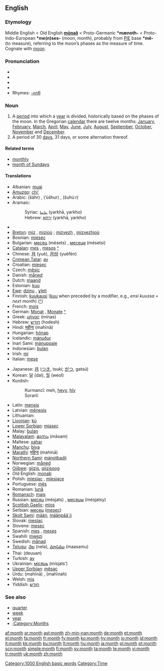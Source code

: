 ==English==

{{rank|original|provide|determined|819|month|news|prepared|support}}

===Etymology===
Middle English < Old English '''[[monaþ|mōnað]]''' < Proto-Germanic '''*mænoth-''' < Proto-Indo-European '''*me(n)ses-''' (moon, month), probably from [[PIE]] base '''*mê-''' (to measure), referring to the moon’s phases as the measure of time. Cognate with [[moon]].

===Pronunciation===
* {{enPR|mŭnth}}
* {{IPA|/mʌnθ/}}
* {{SAMPA|/mVnT/}}
* {{audio|en-us-month.ogg|Audio (US)}}
* Rhymes: [[Rhymes:English:-ʌnθ|-ʌnθ]]

===Noun===
{{wikipedia}}
{{en-noun}}

# A [[period]] into which a [[year]] is divided, historically based on the phases of the moon. In the Gregorian [[calendar]] there are twelve months: [[January]], [[February]], [[March]], [[April]], [[May]], [[June]], [[July]], [[August]], [[September]], [[October]], [[November]] and [[December]].
# A period of 30 [[day]]s, 31 days, or some alternation thereof.

====Related terms====
* [[monthly]]
* [[month of Sundays]]

====Translations====
{{trans-top|period into which a year is divided}}
* Albanian: [[muaj]] {{m}}
* [[Amuzgo]]: [[chi']]
* Arabic: {{ARchar|[[شهر|شَهْرٌ]]}} (šáhr) {{m}}, {{ARchar|[[اشهر|أُشْهُرٌ]]}} (’úšhur) {{p}}, {{ARchar|[[شهور|شُهُورٌ]]}} (šuhúːr) {{p}}
* Aramaic:
*: Syriac: [[ܝܪܚܐ]] (yarkhā, yarkho) {{m}}
*: Hebrew: [[ירחא]] (yarkhā, yarkho) {{m}}
* {{trreq|Armenian}}
* [[Breton]]: [[miz]] {{m}}, [[miz]]ioù {{p}}; [[mizvezh]] {{m}}, [[mizvezh]]ioù {{p}}
* Bosnian: [[mjesec]] {{m}}
* Bulgarian: [[месец]] (mésets) {{m}}, [[месеци]] (mésetsi) {{p}}
* [[Catalan]]: [[mes#Catalan|mes]] {{m}}, [[mes]]os {{p}} [[:ca:mes|^]]
* Chinese: [[月]] (yuè), [[月份]] (yuèfèn)
* [[Crimean Tatar]]: [[ay#Crimean Tatar|ay]]
* Croatian: [[mjesec]] {{m}}
* Czech: [[měsíc]] {{m}}
* Danish: [[måned]]
* Dutch: [[maand]] {{f}}
* Estonian: [[kuu]]
* [[Ewe]]: [[dzinu]] {{n}}, [[ɣleti]] {{n}}
* Finnish: [[kuukausi]] ([[kuu]] when preceded by a modifier, e.g., ''ensi kuussa = next month'') ([[:fi:kuukausi|^]])
* French: [[mois]] {{m}}
* German: [[Monat]] {{m}}, [[Monate]] {{p}} [[:de:Monat|^]]
* Greek: [[μήνας]] (mínas) {{m}}
* Hebrew: [[חודש]] (hodesh) {{m}}
* Hindi: [[महीना]] (mahīnā) {{m}}
* Hungarian: [[hónap]]
* Icelandic: [[mánuður]]
* Inari Sami: [[mánuppaje]]
* Indonesian: [[bulan]]
* Irish: [[mí]]
* Italian: [[mese]] {{m}}
{{trans-mid}}
* Japanese: [[月]] ([[つき]], tsukí; [[がつ]], gatsú)
* Korean: [[달]] (dal), [[월]] (weol)
* Kurdish:
*: Kurmancî: meh, [[heyv]], [[hîv]]
*: Soranî: {{KUchar|[[مانگ]]}}
* Latin: [[mensis]] {{m}}
* Latvian: [[mēnesis]] {{m}}
* Lithuanian: {{t|lt|mėnuo|m}}
* [[Livonian]]: [[kū#Livonian|kū]]
* [[Lower Sorbian]]: [[mjasec]]
* Malay: [[bulan]]
* [[Malayalam]]: [[മാസം]] (māsam)
* Maltese: [[xahar]]
* [[Manchu]]: [[biya]]
* [[Marathi]]: [[महिना]] (mahinā)
* [[Northern Sami]]: [[mánotbadji]]
* Norwegian: [[måned]]
* [[Ojibwe]]: [[giizis]], [[giizisoog]] {{p}}
* Old English: [[monaþ]] {{m}}
* Polish: [[miesiąc]] {{m}}, [[miesiąc]]e {{p}}
* Portuguese: [[mês]] {{m}}
* Romanian: [[lună]] {{f}}
* [[Romansch]]: [[mais]] {{m}}
* Russian: [[месяц]] (mésjats) {{m}}, [[месяцы]] (mésjatsy) {{p}}
* [[Scottish Gaelic]]: [[mìos]] {{m}}
* Serbian: [[месец]] ([[mesec]]) {{m}}
* [[Skolt Sami]]: [[mään]], [[määnpââ´jj]]
* Slovak: [[mesiac]] {{m}}
* Slovene: [[mesec]] {{m}}
* Spanish: [[mes]] {{m}}, [[mes]]es {{p}}
* Swahili: [[mwezi]]
* Swedish: [[månad]] {{c}}
* [[Telugu]]: [[నెల]] (nela), [[మాసము]] (maasamu)
* Thai: {{THchar|[[เดือน]]}} (deuuan)
* Turkish: [[ay]]
* Ukrainian: [[місяць]] (mísjats’) {{m}}
* [[Upper Sorbian]]: [[měsac]]
* Urdu: {{URchar|[[مہینا]]}} (mahīnā) {{m}}, {{URchar|[[مہینہ]]}} (mahīnah) {{m}}
* Welsh: [[mis]]
* Yiddish: [[חודש#Yiddish|חודש]] {{m}}
{{trans-bottom}}

===See also===
* [[quarter]]
* [[week]]
* [[year]]
* [[:Category:Months]]

[[Category:1000 English basic words]]
[[Category:Time]]

[[af:month]]
[[ar:month]]
[[ast:month]]
[[zh-min-nan:month]]
[[de:month]]
[[et:month]]
[[el:month]]
[[fa:month]]
[[fr:month]]
[[fy:month]]
[[ko:month]]
[[hy:month]]
[[io:month]]
[[id:month]]
[[it:month]]
[[kk:month]]
[[ku:month]]
[[lt:month]]
[[hu:month]]
[[ja:month]]
[[pl:month]]
[[pt:month]]
[[scn:month]]
[[simple:month]]
[[fi:month]]
[[sv:month]]
[[ta:month]]
[[te:month]]
[[vi:month]]
[[tr:month]]
[[uk:month]]
[[zh:month]]